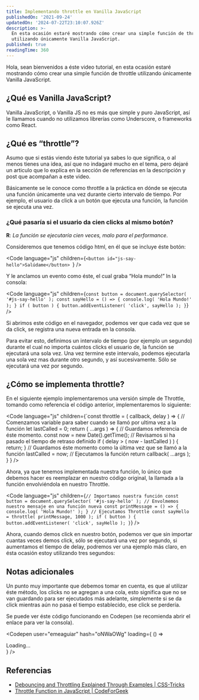 ```yaml
---
title: Implementando throttle en Vanilla JavaScript
publishedOn: '2021-09-24'
updatedOn: '2024-07-22T23:10:07.926Z'
description: >-
  En esta ocasión estaré mostrando cómo crear una simple función de throttle
  utilizando únicamente Vanilla JavaScript.
published: true
readingTime: 360
---
```



Hola, sean bienvenidos a éste video tutorial, en esta ocasión estaré mostrando 
cómo crear una simple función de throttle utilizando únicamente Vanilla JavaScript.

## ¿Qué es Vanilla JavaScript?

Vanilla JavaScript, o Vanilla JS no es más que simple y puro JavaScript, así le 
llamamos cuando no utilizamos librerías como Underscore, o frameworks como React.

## ¿Qué es “throttle”?

Asumo que si estás viendo éste tutorial ya sabes lo que significa, o al menos 
tienes una idea, así que no indagaré mucho en el tema, pero dejaré un articulo 
que lo explica en la sección de referencias en la descripción y post que 
acompañan a este video.

Básicamente se le conoce como throttle a la práctica en dónde se ejecuta una 
función únicamente una vez durante cierto intervalo de tiempo. Por ejemplo, 
el usuario da click a un botón que ejecuta una función, la función se ejecuta una vez.

### ¿Qué pasaría si el usuario da cien clicks al mismo botón?

**R**: _La función se ejecutaría cien veces, malo para el performance_.

Consideremos que tenemos código html, en él que se incluye éste botón:

<Code
    language="js"
    children={`<button id="js-say-hello">Salúdame</button>
`}
/> 

Y le anclamos un evento como éste, el cual graba “Hola mundo!” In la consola:

<Code
    language="js"
    children={`const button = document.querySelector( '#js-say-hello' );
const sayHello = () => {
    console.log( 'Hola Mundo!' );
}
if ( button ) {
    button.addEventListener( 'click', sayHello );
}`}
/>

Si abrimos este código en el navegador, podemos ver que cada vez que se da click, 
se registra una nueva entrada en la consola.

Para evitar esto, definimos un intervalo de tiempo (por ejemplo un segundo) durante 
el cual no importa cuántos clicks el usuario de, la función se ejecutará una 
sola vez. Una vez termine este intervalo, podemos ejecutarla una sola vez mas 
durante otro segundo, y así sucesivamente. Sólo se ejecutará una vez por segundo.

## ¿Cómo se implementa throttle?

En el siguiente ejemplo implementaremos una versión simple de Throttle, tomando 
como referencia el código anterior, implementaremos lo siguiente:

<Code
    language="js"
    children={`const throttle = ( callback, delay ) => {
    // Comenzamos variable para saber cuando se llamó por ultima vez a la función
    let lastCalled = 0;
    return ( ...args ) => {
        // Guardamos referencia de éste momento.
        const now = new Date().getTime();
        // Revisamos si ha pasado el tiempo de retraso definido
        if ( delay > ( now - lastCalled ) ) {
            return;
        }
        // Guardamos éste momento como la última vez que se llamó a la función
        lastCalled = now;
        // Ejecutamos la función
        return callback( ...args );
    }
}
/>

Ahora, ya que tenemos implementada nuestra función, lo único que debemos hacer 
es reemplazar en nuestro código original, la llamada a la función envolviéndola 
en nuestro Throttle.

<Code
    language="js"
    children={`// Importamos nuestra función
const button = document.querySelector( '#js-say-hello' );
// Envolmemos nuestro mensaje en una función nueva
const printMessage = () => {
    console.log( 'Hola Mundo!' );
}
// Ejecutamos Throttle
const sayHello = throttle( printMessage, 1000 );
if ( button ) {
    button.addEventListener( 'click', sayHello );
}`}
/>

Ahora, cuando demos click en nuestro botón, podemos ver que sin importar cuantas 
veces demos click, sólo se ejecutará una vez por segundo, si aumentamos el tiempo 
de delay, podremos ver una ejemplo más claro, en ésta ocasión estoy utilizando 
tres segundos:

## Notas adicionales

Un punto muy importante que debemos tomar en cuenta, es que al utilizar éste método, 
los clicks no se agregan a una cola, esto significa que no se van guardando para 
ser ejecutados más adelante, simplemente si se da click mientras aún no pasa el 
tiempo establecido, ese click se perdería.

Se puede ver éste código funcionando en Codepen (se recomienda abrir el enlace 
para ver la consola).

<Codepen
    user="emeaguiar"
    hash="oNWaOWg"
    loading={ () => <div>Loading...</div> }
/>

## Referencias

- [Debouncing and Throttling Explained Through Examples | CSS-Tricks](https://css-tricks.com/debouncing-throttling-explained-examples/)
- [Throttle Function in JavaScript | CodeForGeek](https://codeforgeek.com/throttle-function-javascript/)
